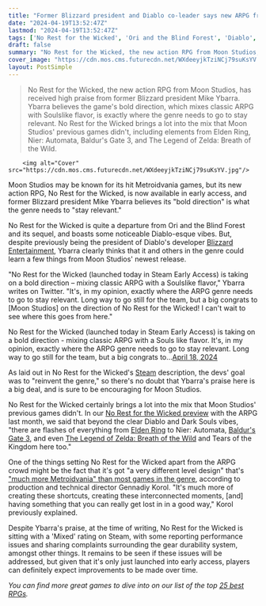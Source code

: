 ```yaml
---
title: "Former Blizzard president and Diablo co-leader says new ARPG from Ori devs is 'exactly where the ARPG genre needs to go to stay relevant'"
date: "2024-04-19T13:52:47Z"
lastmod: "2024-04-19T13:52:47Z"
tags: ['No Rest for the Wicked', 'Ori and the Blind Forest', 'Diablo', 'ARPG', 'Soulslike', 'Elden Ring', 'Nier: Automata', "Baldur's Gate 3", 'The Legend of Zelda: Breath of the Wild', 'Tears of the Kingdom', 'Metroidvania']
draft: false
summary: "No Rest for the Wicked, the new action RPG from Moon Studios, has received high praise from former Blizzard president Mike Ybarra. Ybarra believes the game's bold direction, which mixes classic ARPG with Soulslike flavor, is exactly where the genre needs to go to stay relevant. No Rest for the Wicked brings a lot into the mix that Moon Studios' previous games didn't, including elements from Elden Ring, Nier: Automata, Baldur's Gate 3, and The Legend of Zelda: Breath of the Wild."
cover_image: "https://cdn.mos.cms.futurecdn.net/WXdeeyjkTziNCj79suKsYV.jpg" 
layout: PostSimple
---
```

> No Rest for the Wicked, the new action RPG from Moon Studios, has received high praise from former Blizzard president Mike Ybarra. Ybarra believes the game's bold direction, which mixes classic ARPG with Soulslike flavor, is exactly where the genre needs to go to stay relevant. No Rest for the Wicked brings a lot into the mix that Moon Studios' previous games didn't, including elements from Elden Ring, Nier: Automata, Baldur's Gate 3, and The Legend of Zelda: Breath of the Wild.


        <img alt="Cover" src="https://cdn.mos.cms.futurecdn.net/WXdeeyjkTziNCj79suKsYV.jpg"/>
        
Moon Studios may be known for its hit Metroidvania games, but its new action RPG, No Rest for the Wicked, is now available in early access, and former Blizzard president Mike Ybarra believes its "bold direction" is what the genre needs to "stay relevant."

No Rest for the Wicked is quite a departure from Ori and the Blind Forest and its sequel, and boasts some noticeable Diablo-esque vibes. But, despite previously being the president of Diablo's developer [Blizzard Entertainment](https://www.gamesradar.com/uk/tag/blizzard-entertainment/), Ybarra clearly thinks that it and others in the genre could learn a few things from Moon Studios' newest release.

"No Rest for the Wicked (launched today in Steam Early Access) is taking on a bold direction – mixing classic ARPG with a Soulslike flavor," Ybarra writes on Twitter. "It's, in my opinion, exactly where the ARPG genre needs to go to stay relevant. Long way to go still for the team, but a big congrats to [Moon Studios] on the direction of No Rest for the Wicked! I can't wait to see where this goes from here."

No Rest for the Wicked (launched today in Steam Early Access) is taking on a bold direction - mixing classic ARPG with a Souls like flavor. It's, in my opinion, exactly where the ARPG genre needs to go to stay relevant. Long way to go still for the team, but a big congrats to…[April 18, 2024](https://twitter.com/Qwik/status/1781107783833985491)

As laid out in No Rest for the Wicked's [Steam](https://store.steampowered.com/app/1371980/No_Rest_for_the_Wicked/) description, the devs' goal was to "reinvent the genre," so there's no doubt that Ybarra's praise here is a big deal, and is sure to be encouraging for Moon Studios.

No Rest for the Wicked certainly brings a lot into the mix that Moon Studios' previous games didn't. In our [No Rest for the Wicked preview](https://www.gamesradar.com/no-rest-for-the-wicked-preview-hands-on-march-2024/) with the ARPG last month, we said that beyond the clear Diablo and Dark Souls vibes, "there are flashes of everything from [<u>Elden Ring</u>](https://www.gamesradar.com/elden-ring-guide/) to Nier: Automata, [<u>Baldur's Gate 3</u>](https://www.gamesradar.com/baldurs-gate-3-guide/), and even [<u>The Legend of Zelda: Breath of the Wild</u>](https://www.gamesradar.com/legend-of-zelda-breath-of-the-wild-guide/) and Tears of the Kingdom here too." 

One of the things setting No Rest for the Wicked apart from the ARPG crowd might be the fact that it's got "a very different level design" that's [<u>"much more Metroidvania" than most games in the genre</u>](https://www.gamesradar.com/despite-diablo-vibes-ori-devs-new-action-rpg-is-actually-much-more-metroidvania-than-most-and-also-inspired-by-some-of-the-best-fighting-games-of-all-time/), according to production and technical director Gennadiy Korol. "It's much more of creating these shortcuts, creating these interconnected moments, [and] having something that you can really get lost in in a good way," Korol previously explained. 

Despite Ybarra's praise, at the time of writing, No Rest for the Wicked is sitting with a 'Mixed' rating on Steam, with some reporting performance issues and sharing complaints surrounding the gear durability system, amongst other things. It remains to be seen if these issues will be addressed, but given that it's only just launched into early access, players can definitely expect improvements to be made over time. 

*You can find more great games to dive into on our list of the top *[<u><em>25 best RPGs</em></u>](https://www.gamesradar.com/best-rpg-games/)*.*
        